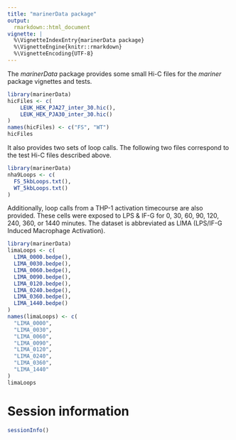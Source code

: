 ```yaml
---
title: "marinerData package"
output:
  rmarkdown::html_document
vignette: |
  %\VignetteIndexEntry{marinerData package}
  %\VignetteEngine{knitr::rmarkdown}
  %\VignetteEncoding{UTF-8}
---
```


The *marinerData* package provides some small 
Hi-C files for the *mariner* package vignettes and tests.

```r
library(marinerData)
hicFiles <- c(
    LEUK_HEK_PJA27_inter_30.hic(),
    LEUK_HEK_PJA30_inter_30.hic()
)
names(hicFiles) <- c("FS", "WT")
hicFiles
```

It also provides two sets of loop calls. The following
two files correspond to the test Hi-C files described
above.

```r
library(marinerData)
nha9Loops <- c(
  FS_5kbLoops.txt(),
  WT_5kbLoops.txt()
)
```

Additionally, loop calls from a THP-1 activation
timecourse are also provided. These cells were
exposed to LPS & IF-G for 0, 30, 60, 90, 120, 240,
360, or 1440 minutes. The dataset is abbreviated
as LIMA (LPS/IF-G Induced Macrophage Activation).

```r
library(marinerData)
limaLoops <- c(
  LIMA_0000.bedpe(),
  LIMA_0030.bedpe(),
  LIMA_0060.bedpe(),
  LIMA_0090.bedpe(),
  LIMA_0120.bedpe(),
  LIMA_0240.bedpe(),
  LIMA_0360.bedpe(),
  LIMA_1440.bedpe()
)
names(limaLoops) <- c(
  "LIMA_0000",
  "LIMA_0030",
  "LIMA_0060",
  "LIMA_0090",
  "LIMA_0120",
  "LIMA_0240",
  "LIMA_0360",
  "LIMA_1440"
)
limaLoops
```

# Session information

```r
sessionInfo()
```
